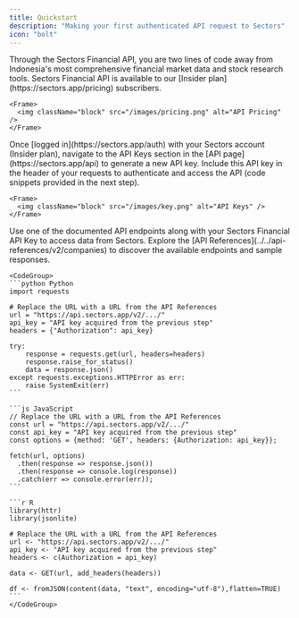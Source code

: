 ```yaml
---
title: Quickstart
description: "Making your first authenticated API request to Sectors"
icon: "bolt"
---
```


<Steps>
  <Step title="⏫ Upgrade to Sectors Insider">
    Through the Sectors Financial API, you are two lines of code away from Indonesia's most comprehensive financial market data and stock research tools. 
    Sectors Financial API is available to our [Insider plan](https://sectors.app/pricing) subscribers.

    <Frame>
      <img className="block" src="/images/pricing.png" alt="API Pricing" />
    </Frame>

  </Step>
  <Step title="🗝️ Obtain Sectors Financial API Key">
    Once [logged in](https://sectors.app/auth) with your Sectors account (Insider plan), navigate to the API Keys section in the [API page](https://sectors.app/api) to generate a new API key. 
    Include this API key in the header of your requests to authenticate and access the API (code snippets provided in the next step).

    <Frame>
      <img className="block" src="/images/key.png" alt="API Keys" />
    </Frame>

  </Step>
  <Step title="📊 Retrieve Data from the API">
    Use one of the documented API endpoints along with your Sectors Financial API Key to access data from Sectors. 
    Explore the [API References](../../api-references/v2/companies) to discover the available endpoints and sample responses.

    <CodeGroup>
    ```python Python
    import requests

    # Replace the URL with a URL from the API References
    url = "https://api.sectors.app/v2/.../"
    api_key = "API key acquired from the previous step"
    headers = {"Authorization": api_key}

    try:
        response = requests.get(url, headers=headers)
        response.raise_for_status()
        data = response.json()
    except requests.exceptions.HTTPError as err:
        raise SystemExit(err)
    ```

    ```js JavaScript
    // Replace the URL with a URL from the API References
    const url = "https://api.sectors.app/v2/.../"
    const api_key = "API key acquired from the previous step"
    const options = {method: 'GET', headers: {Authorization: api_key}};

    fetch(url, options)
      .then(response => response.json())
      .then(response => console.log(response))
      .catch(err => console.error(err));
    ```

    ```r R
    library(httr)
    library(jsonlite)

    # Replace the URL with a URL from the API References
    url <- "https://api.sectors.app/v2/.../"
    api_key <- "API key acquired from the previous step"
    headers <- c(Authorization = api_key)

    data <- GET(url, add_headers(headers))

    df <- fromJSON(content(data, "text", encoding="utf-8"),flatten=TRUE)
    ```
    </CodeGroup>

  </Step>
</Steps>
